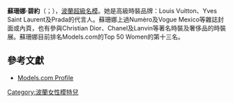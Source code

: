 {{nofootnotes|time=2012-07-19T06:34:30+00:00}}
{{藝人
| 姓名     = 蘇珊娜·碧約
| 類型     = 模特兒
| 圖片     = Zuzanna Bijoch (2018).jpg
| 圖片尺寸 = 
| 圖片簡介 = Zuzanna Bijoch (2018)
| 英文名   = Zuzanna Bijoch
| 綽號     = 
| 其他藝名 = Zuza
| 國籍     = 
| 出生日期 = {{birth date and age|1994|6|20}}
| 出生地點 = {{POL}}[[卡托维兹|卡托维兹]]
| 生肖     = 
| 星座     = 
| 逝世日期 = 
| 逝世地點 = 
| 職業     = 模特兒
| 語言     = 
| 教育程度 = 
| 宗教信仰 = 
| 配偶     = 
| 出身地   = 
| 出道作   = 
| 出道日期 = 
| 代表作   = 
| 活躍年代 = 2010年至今
| 唱片公司 = 
| 經紀公司 = {{USA}}{{UK}}{{ITA}}{{FRA}}Next Models
| 網站     = 
| 相關團體 = 
| 獎項     = 
| IMDb    = 
}}
'''蘇珊娜·碧約'''（{{lang-en|'''Zuzanna Bijoch'''}}；{{bd|1994年|6月20日|catIdx=B}}），[[波蘭|波蘭]][[超級名模|超級名模]]。她是高級時裝品牌：Louis Vuitton、Yves Saint Laurent及Prada的代言人。蘇珊娜上過Numèro及Vogue Mexico等雜誌封面或內頁，也有參與Christian Dior、Chanel及Lanvin等著名時裝及奢侈品的時裝展。蘇珊娜目前排名Models.com的Top 50 Women的第十三名。

== 參考文獻 ==
* [http://models.com/models/zuzanna-bijoch Models.com Profile] {{Wayback|url=http://models.com/models/zuzanna-bijoch |date=20201023024650 }}

{{poland-bio-stub}}
{{DEFAULTSORT: Bijoch, Zuzanna}}
[[Category:波蘭女性模特兒|Category:波蘭女性模特兒]]